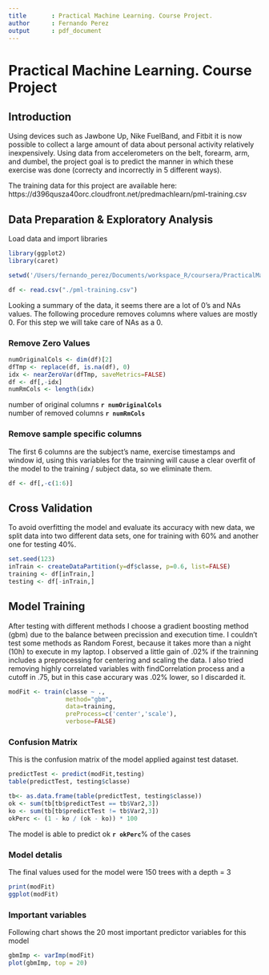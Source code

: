```yaml
---
title       : Practical Machine Learning. Course Project.
author      : Fernando Perez
output      : pdf_document
---
```

# Practical Machine Learning. Course Project
## Introduction 
Using devices such as Jawbone Up, Nike FuelBand, and Fitbit it is now possible 
to collect a large amount of data about personal activity relatively inexpensively. 
Using data from accelerometers on the belt, forearm, arm, and dumbel, the project goal 
is to predict the manner in which these exercise was done (correcty and incorrectly in 5 different ways).

The training data for this project are available here: 
https://d396qusza40orc.cloudfront.net/predmachlearn/pml-training.csv

## Data Preparation & Exploratory Analysis
Load data and import libraries
```r
library(ggplot2)
library(caret)

setwd('/Users/fernando_perez/Documents/workspace_R/coursera/PracticalMachineLearning')

df <- read.csv("./pml-training.csv")
```
Looking a summary of the data, it seems there are a lot of 0's and NAs values. 
The following procedure removes columns where values are mostly 0. For this step we will take care of NAs as a 0.

### Remove Zero Values
```r
numOriginalCols <- dim(df)[2]
dfTmp <- replace(df, is.na(df), 0)
idx <- nearZeroVar(dfTmp, saveMetrics=FALSE)
df <- df[,-idx]
numRmCols <- length(idx)
```
number of original columns **`r numOriginalCols`**  
number of removed columns  **`r numRmCols`**

### Remove sample specific columns
The first 6 columns are the subject's name, exercise timestamps and window id, using this variables for the trainning will cause a clear overfit of the model to the training / subject data, so we eliminate them. 
```r
df <- df[,-c(1:6)]
```

## Cross Validation
To avoid overfitting the model and evaluate its accuracy with new data, we split data into two different data sets, 
one for training with 60% and another one for testing 40%.
```r
set.seed(123)
inTrain <- createDataPartition(y=df$classe, p=0.6, list=FALSE)
training <- df[inTrain,]
testing <- df[-inTrain,]
```

## Model Training
After testing with different methods I choose a gradient boosting method (gbm) due to the balance between precission and execution time. I couldn't test some methods as Random Forest, because it takes more than a night (10h) to execute in my laptop.
I observed a little gain of .02% if the trainning includes a preprocessing for centering and scaling the data.
I also tried removing highly correlated variables with findCorrelation process and a cutoff in .75, but in this case accurary was .02% lower, so I discarded it.
```r
modFit <- train(classe ~ ., 
                method="gbm", 
                data=training, 
                preProcess=c('center','scale'),
                verbose=FALSE)
```

### Confusion Matrix
This is the confusion matrix of the model applied against test dataset.
```r
predictTest <- predict(modFit,testing)
table(predictTest, testing$classe)

tb<- as.data.frame(table(predictTest, testing$classe))
ok <- sum(tb[tb$predictTest == tb$Var2,3])
ko <- sum(tb[tb$predictTest != tb$Var2,3])
okPerc <- (1 - ko / (ok - ko)) * 100
```
The model is able to predict ok **`r okPerc`**% of the cases

### Model detalis
The final values used for the model were 150 trees with a depth = 3

```r
print(modFit)
ggplot(modFit)
```

### Important variables
Following chart shows the 20 most important predictor variables for this model
```r
gbmImp <- varImp(modFit)
plot(gbmImp, top = 20)
```

